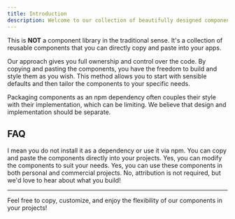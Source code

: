 ```yaml
---
title: Introduction
description: Welcome to our collection of beautifully designed components! These components are accessible, customizable, and open source. You can copy and paste them directly into your applications.
---
```



This is **NOT** a component library in the traditional sense. It's a collection of reusable components that you can directly copy and paste into your apps.

Our approach gives you full ownership and control over the code. By copying and pasting the components, you have the freedom to build and style them as you wish. This method allows you to start with sensible defaults and then tailor the components to your specific needs.

Packaging components as an npm dependency often couples their style with their implementation, which can be limiting. We believe that design and implementation should be separate.

## FAQ

<Accordions>
  <Accordion title={`What do you mean by "not a component library"?`}>
      I mean you do not install it as a dependency or use it via npm.
  </Accordion>
  <Accordion title={`How do I use these components?`}>
      You can copy and paste the components directly into your projects.
  </Accordion>
  <Accordion title={`Can I modify the components?`}>
      Yes, you can modify the components to suit your needs.
  </Accordion>
  <Accordion title={`Can I use these components in commercial projects?`}>
      Yes, you can use these components in both personal and commercial projects.
  </Accordion>
  <Accordion title={`Do I need to provide attribution?`}>
      No, attribution is not required, but we'd love to hear about what you build!
  </Accordion>
</Accordions>

---

Feel free to copy, customize, and enjoy the flexibility of our components in your projects!
